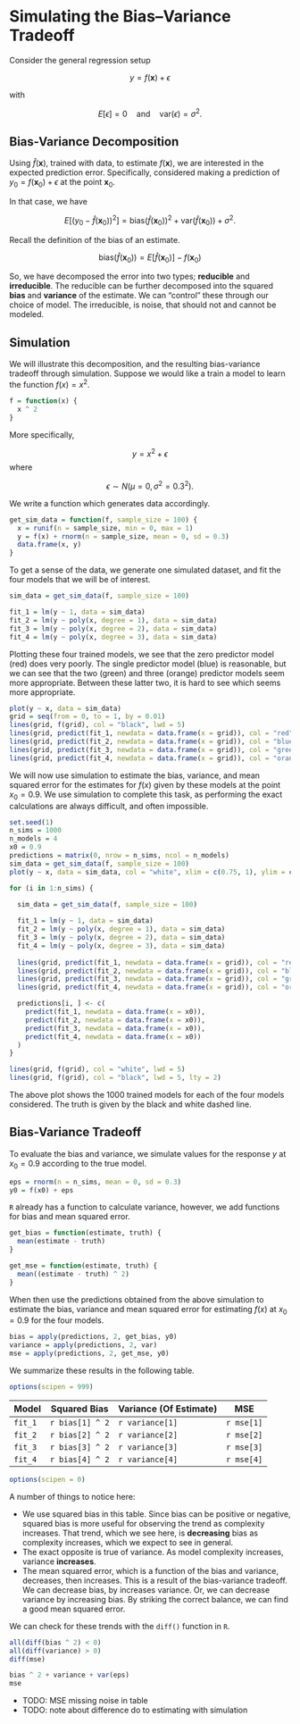 # Simulating the Bias–Variance Tradeoff

Consider the general regression setup 

$$
y = f(\mathbf x) + \epsilon
$$

with

$$
E[\epsilon] = 0 \quad \text{and} \quad \text{var}(\epsilon) = \sigma^2.
$$

## Bias-Variance Decomposition

Using $\hat{f}(\mathbf x)$, trained with data, to estimate $f(\mathbf x)$, we are interested in the expected prediction error. Specifically, considered making a prediction of $y_0 = f(\mathbf x_0) + \epsilon$ at the point $\mathbf x_0$.

In that case, we have

$$
E\left[\left(y_0 - \hat{f}(\mathbf x_0)\right)^2\right] = \text{bias}\left(\hat{f}(\mathbf x_0)\right)^2 + \text{var}\left(\hat{f}(\mathbf x_0)\right) + \sigma^2.
$$

Recall the definition of the bias of an estimate.

$$
\text{bias}\left(\hat{f}(\mathbf x_0)\right) = E\left[\hat{f}(\mathbf x_0)\right] - f(\mathbf x_0)
$$

So, we have decomposed the error into two types; **reducible** and **irreducible**. The reducible can be further decomposed into the squared **bias** and **variance** of the estimate. We can "control" these through our choice of model. The irreducible, is noise, that should not and cannot be modeled.

## Simulation

We will illustrate this decomposition, and the resulting bias-variance tradeoff through simulation. Suppose we would like a train a model to learn the function $f(x) = x^2$.

```r
f = function(x) {
  x ^ 2
}
```

More specifically,

$$
y = x^2 + \epsilon
$$
where

$$
\epsilon \sim N(\mu = 0, \sigma^2 = 0.3^2).
$$

We write a function which generates data accordingly.

```r
get_sim_data = function(f, sample_size = 100) {
  x = runif(n = sample_size, min = 0, max = 1)
  y = f(x) + rnorm(n = sample_size, mean = 0, sd = 0.3)
  data.frame(x, y)
}
```

To get a sense of the data, we generate one simulated dataset, and fit the four models that we will be of interest.

```r
sim_data = get_sim_data(f, sample_size = 100)

fit_1 = lm(y ~ 1, data = sim_data)
fit_2 = lm(y ~ poly(x, degree = 1), data = sim_data)
fit_3 = lm(y ~ poly(x, degree = 2), data = sim_data)
fit_4 = lm(y ~ poly(x, degree = 3), data = sim_data)
```

Plotting these four trained models, we see that the zero predictor model (red) does very poorly. The single predictor model (blue) is reasonable, but we can see that the two (green) and three (orange) predictor models seem more appropriate. Between these latter two, it is hard to see which seems more appropriate.

```r
plot(y ~ x, data = sim_data)
grid = seq(from = 0, to = 1, by = 0.01)
lines(grid, f(grid), col = "black", lwd = 5)
lines(grid, predict(fit_1, newdata = data.frame(x = grid)), col = "red", lwd = 2)
lines(grid, predict(fit_2, newdata = data.frame(x = grid)), col = "blue", lwd = 2)
lines(grid, predict(fit_3, newdata = data.frame(x = grid)), col = "green", lwd = 3)
lines(grid, predict(fit_4, newdata = data.frame(x = grid)), col = "orange", lwd = 2)
```

We will now use simulation to estimate the bias, variance, and mean squared error for the estimates for $f(x)$ given by these models at the point $x_0 = 0.9$. We use simulation to complete this task, as performing the exact calculations are always difficult, and often impossible.

```r
set.seed(1)
n_sims = 1000
n_models = 4
x0 = 0.9
predictions = matrix(0, nrow = n_sims, ncol = n_models)
sim_data = get_sim_data(f, sample_size = 100)
plot(y ~ x, data = sim_data, col = "white", xlim = c(0.75, 1), ylim = c(0, 1.5))

for (i in 1:n_sims) {
  
  sim_data = get_sim_data(f, sample_size = 100)

  fit_1 = lm(y ~ 1, data = sim_data)
  fit_2 = lm(y ~ poly(x, degree = 1), data = sim_data)
  fit_3 = lm(y ~ poly(x, degree = 2), data = sim_data)
  fit_4 = lm(y ~ poly(x, degree = 3), data = sim_data)
  
  lines(grid, predict(fit_1, newdata = data.frame(x = grid)), col = "red", lwd = 1)
  lines(grid, predict(fit_2, newdata = data.frame(x = grid)), col = "blue", lwd = 1)
  lines(grid, predict(fit_3, newdata = data.frame(x = grid)), col = "green", lwd = 1)
  lines(grid, predict(fit_4, newdata = data.frame(x = grid)), col = "orange", lwd = 1)

  predictions[i, ] <- c(
    predict(fit_1, newdata = data.frame(x = x0)),
    predict(fit_2, newdata = data.frame(x = x0)),
    predict(fit_3, newdata = data.frame(x = x0)),
    predict(fit_4, newdata = data.frame(x = x0))
  )
}

lines(grid, f(grid), col = "white", lwd = 5)
lines(grid, f(grid), col = "black", lwd = 5, lty = 2)
```

The above plot shows the 1000 trained models for each of the four models considered. The truth is given by the black and white dashed line.


## Bias-Variance Tradeoff

To evaluate the bias and variance, we simulate values for the response $y$ at $x_0 = 0.9$ according to the true model.

```r
eps = rnorm(n = n_sims, mean = 0, sd = 0.3)
y0 = f(x0) + eps
```

`R` already has a function to calculate variance, however, we add functions for bias and mean squared error.

```r
get_bias = function(estimate, truth) {
  mean(estimate - truth)
}

get_mse = function(estimate, truth) {
  mean((estimate - truth) ^ 2)
}
```

When then use the predictions obtained from the above simulation to estimate the bias, variance and mean squared error for estimating $f(x)$ at $x_0 = 0.9$ for the four models.

```r
bias = apply(predictions, 2, get_bias, y0)
variance = apply(predictions, 2, var)
mse = apply(predictions, 2, get_mse, y0)
```

We summarize these results in the following table.

```r
options(scipen = 999)
```

| Model   | Squared Bias     | Variance (Of Estimate) | MSE        |
|---------|------------------|------------------------|------------|
| `fit_1` | `r bias[1] ^ 2`  | `r variance[1]`        | `r mse[1]` |
| `fit_2` | `r bias[2] ^ 2`  | `r variance[2]`        | `r mse[2]` |
| `fit_3` | `r bias[3] ^ 2`  | `r variance[3]`        | `r mse[3]` |
| `fit_4` | `r bias[4] ^ 2`  | `r variance[4]`        | `r mse[4]` |


```r
options(scipen = 0)
```

A number of things to notice here:

- We use squared bias in this table. Since bias can be positive or negative, squared bias is more useful for observing the trend as complexity increases. That trend, which we see here, is **decreasing** bias as complexity increases, which we expect to see in general.
- The exact opposite is true of variance. As model complexity increases, variance **increases**.
- The mean squared error, which is a function of the bias and variance, decreases, then increases. This is a result of the bias-variance tradeoff. We can decrease bias, by increases variance. Or, we can decrease variance by increasing bias. By striking the correct balance, we can find a good mean squared error.

We can check for these trends with the `diff()` function in `R`.

```r
all(diff(bias ^ 2) < 0)
all(diff(variance) > 0)
diff(mse)
```

```r
bias ^ 2 + variance + var(eps)
mse
```

- TODO: MSE missing noise in table
- TODO: note about difference do to estimating with simulation
